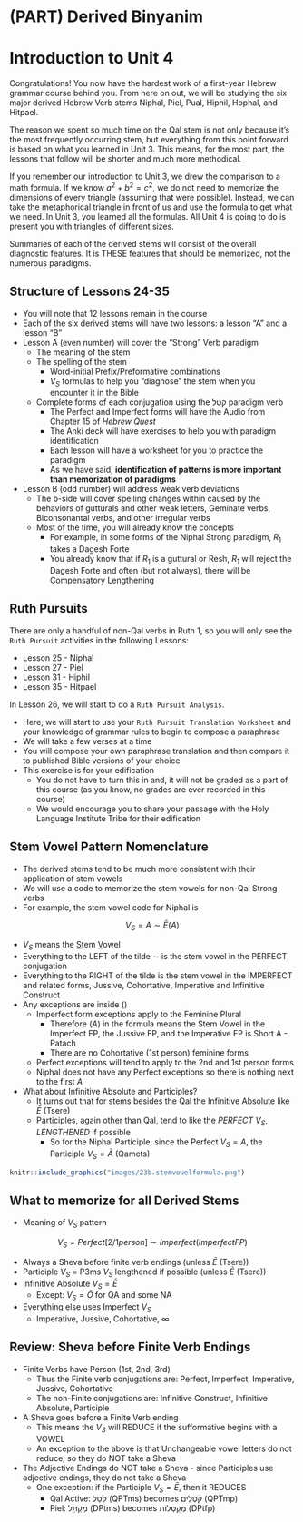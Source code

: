 # (PART) Derived Binyanim {-}

# Introduction to Unit 4 {-}

Congratulations!  You now have the hardest work of a first-year Hebrew grammar course behind you.  From here on out, we will be studying the six major derived Hebrew Verb stems Niphal, Piel, Pual, Hiphil, Hophal, and Hitpael.

The reason we spent so much time on the Qal stem is not only because it's the most frequently occurring stem, but everything from this point forward is based on what you learned in Unit 3.  This means, for the most part, the lessons that follow will be shorter and much more methodical.

If you remember our introduction to Unit 3, we drew the comparison to a math formula.  If we know $a^2 + b^2 = c^2$, we do not need to memorize the dimensions of every triangle (assuming that were possible).  Instead, we can take the metaphorical triangle in front of us and use the formula to get what we need.  In Unit 3, you learned all the formulas.  All Unit 4 is going to do is present you with triangles of different sizes.  

Summaries of each of the derived stems will consist of the overall diagnostic features.  It is THESE features that should be memorized, not the numerous paradigms.

## Structure of Lessons 24-35 {-}

* You will note that 12 lessons remain in the course
* Each of the six derived stems will have two lessons: a lesson "A" and a lesson "B"
* Lesson A (even number) will cover the "Strong" Verb paradigm
    * The meaning of the stem
    * The spelling of the stem
        * Word-initial Prefix/Preformative combinations
        * $V_S$ formulas to help you "diagnose" the stem when you encounter it in the Bible
    * Complete forms of each conjugation using the קטל paradigm verb
        * The Perfect and Imperfect forms will have the Audio from Chapter 15 of _Hebrew Quest_
        * The Anki deck will have exercises to help you with paradigm identification
        * Each lesson will have a worksheet for you to practice the paradigm
        * As we have said, __identification of patterns is more important than memorization of paradigms__
* Lesson B (odd number) will address weak verb deviations
    * The b-side will cover spelling changes within caused by the behaviors of gutturals and other weak letters, Geminate verbs, Biconsonantal verbs, and other irregular verbs
    * Most of the time, you will already know the concepts
        * For example, in some forms of the Niphal Strong paradigm, $R_1$ takes a Dagesh Forte
        * You already know that if $R_1$ is a guttural or Resh, $R_1$ will reject the Dagesh Forte and often (but not always), there will be Compensatory Lengthening
        
## Ruth Pursuits {-}

There are only a handful of non-Qal verbs in Ruth 1, so you will only see the `Ruth Pursuit` activities in the following Lessons:

* Lesson 25 - Niphal
* Lesson 27 - Piel
* Lesson 31 - Hiphil
* Lesson 35 - Hitpael

In Lesson 26, we will start to do a `Ruth Pursuit Analysis`.  

* Here, we will start to use your `Ruth Pursuit Translation Worksheet` and your knowledge of grammar rules to begin to compose a paraphrase
* We will take a few verses at a time
* You will compose your own paraphrase translation and then compare it to published Bible versions of your choice
* This exercise is for your edification
    * You do not have to turn this in and, it will not be graded as a part of this course (as you know, no grades are ever recorded in this course)
    * We would encourage you to share your passage with the Holy Language Institute Tribe for their edification

## Stem Vowel Pattern Nomenclature {-}

* The derived stems tend to be much more consistent with their application of stem vowels
* We will use a code to memorize the stem vowels for non-Qal Strong verbs
* For example, the stem vowel code for Niphal is 

$$V_{S} = A \sim \bar E (A)$$

* $V_{S}$ means the <u>S</u>tem <u>V</u>owel
* Everything to the LEFT of the tilde $\sim$ is the stem vowel in the PERFECT conjugation
* Everything to the RIGHT of the tilde is the stem vowel in the IMPERFECT and related forms, Jussive, Cohortative, Imperative and Infinitive Construct
* Any exceptions are inside ()
    * Imperfect form exceptions apply to the Feminine Plural
        * Therefore $(A)$ in the formula means the Stem Vowel in the Imperfect FP, the Jussive FP, and the Imperative FP is Short A - Patach
        * There are no Cohortative (1st person) feminine forms
    * Perfect exceptions will tend to apply to the 2nd and 1st person forms
    * Niphal does not have any Perfect exceptions so there is nothing next to the first $A$
* What about Infinitive Absolute and Participles?
    * It turns out that for stems besides the Qal the Infinitive Absolute like $\bar E$ (Tsere)
    * Participles, again other than Qal, tend to like the _PERFECT_ $V_S$, _LENGTHENED_ if possible
        * So for the Niphal Participle, since the Perfect $V_S = A$, the Participle $V_S = \bar A$ (Qamets)
    
```r

knitr::include_graphics("images/23b.stemvowelformula.png")
``` 

## What to memorize for all Derived Stems {-}
* Meaning of $V_S$ pattern

$$V_S = Perfect[2/1 person] \sim Imperfect (Imperfect FP)$$

* Always a Sheva before finite verb endings (unless $\bar E$ (Tsere))
* Participle $V_S$ = P3ms $V_S$ lengthened if possible (unless $\bar E$ (Tsere))
* Infinitive Absolute $V_S = \bar E$
    * Except: $V_S = \hat O$ for QA and some NA
* Everything else uses Imperfect $V_S$
    * Imperative, Jussive, Cohortative, ∞
    
## Review: Sheva before Finite Verb Endings {-}

* Finite Verbs have Person (1st, 2nd, 3rd)
    * Thus the Finite verb conjugations are: Perfect, Imperfect, Imperative, Jussive, Cohortative
    * The non-Finite conjugations are: Infinitive Construct, Infinitive Absolute, Participle
* A Sheva goes before a Finite Verb ending
    * This means the $V_S$ will REDUCE if the sufformative begins with a VOWEL
    * An exception to the above is that Unchangeable vowel letters do not reduce, so they do NOT take a Sheva
* The Adjective Endings do NOT take a Sheva - since Participles use adjective endings, they do not take a Sheva
    * One exception: if the Participle $V_S = \bar E$, then it REDUCES
        * Qal Active: <span class="he">קֹטֵל</span> (QPTms) becomes <span class="he">קֹטְלִים</span> (QPTmp)
        * Piel: <span class="he">מְקַתֵּל</span> (DPtms) becomes <span class="he">מְקַטְּלוֹת</span> (DPtfp)
        
